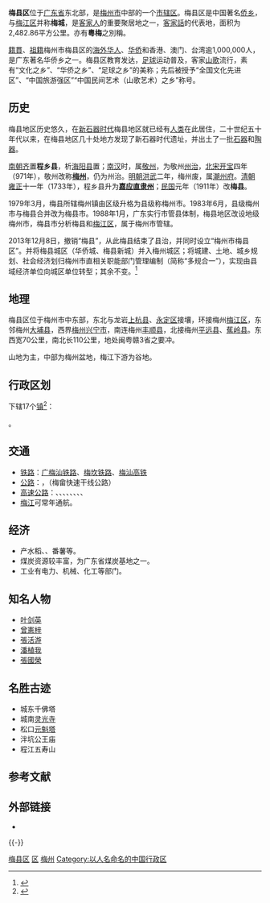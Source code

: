 {{Infobox China County
| county = 梅县区
| Photo = 丙村wikipedia 15xx.jpg
| Photoname = 丙村鎮
| map = hzs map020.png
| map size = 150
| mapofstate= 
| Oldname = 程乡县、敬州
| Belong = [[广东省|广东省]][[梅州市|梅州市]]
| Types= [[市辖区|市辖区]]
| admincode = 445122
| founded = [[南朝齐|南朝齐]]（479年－502年）
| seat = 程江镇宪梓南路13号
| officerTitle2 = 区长
| officer2 = 王锋
| division = 18
| town = 18
| township = 
| subdistrict = 
| dialect = 客家話
| post code = 514733
| phone code = 753
| carlicense = 粤M
| coordinate = {{coord|24|19|17|N|116|7|10|E|type:landmark|display=inline,title}}
| area = 2482.86
| area land = 
| area water = 
| census yr = 2017
| pop = 61万人
| density = 
| GDP = 200亿
| GDP_as_of = 2017
| web = www.gdmx.gov.cn
}}

'''梅县区'''位于[[广东省|广东省]]东北部，是[[梅州市|梅州市]]中部的一个[[市辖区|市辖区]]。梅县区是中国著名[[侨乡|侨乡]]，与[[梅江区|梅江区]]并称'''梅城'''，是[[客家人|客家人]]的重要聚居地之一，[[客家話|客家話]]的代表地，面积为2,482.86平方公里。亦有'''粵梅'''之別稱。

[[籍貫|籍貫]]、[[祖籍|祖籍]]梅州市梅县区的[[海外华人|海外华人]]、[[华侨|华侨]]和香港、澳门、台湾逾1,000,000人，是广东著名华侨乡之一。梅县区教育发达，[[足球|足球]]运动普及，客家[[山歌|山歌]]流行，素有“文化之乡”、“华侨之乡”、“足球之乡”的美称；先后被授予“全国文化先进区”、“中国旅游强区”“中国民间艺术（山歌艺术）之乡”称号。

==历史==
梅县地区历史悠久，在[[新石器时代|新石器时代]]梅县地区就已经有[[人类|人类]]在此居住，二十世纪五十年代以来，在梅县地区几十处地方发现了新石器时代遗址，并出土了一批[[石器|石器]]和[[陶器|陶器]]。{{r|梅县地区|page=7}}

[[南朝齐|南朝齐]]置'''程乡县'''，析[[海阳县_(东晋)|海阳县]]置；[[南汉|南汉]]时，属[[敬州|敬州]]，为敬州[[治所|州治]]，[[北宋|北宋]][[开宝|开宝]]四年（971年），敬州改称'''[[梅州_(古代)|梅州]]'''，仍为州治。[[明朝|明朝]][[洪武|洪武]]二年，梅州废，属[[潮州府|潮州府]]。[[清朝|清朝]][[雍正|雍正]]十一年（1733年），程乡县升为'''[[嘉应直隶州|嘉应直隶州]]'''；[[中華民國|民国]]元年（1911年）改'''梅县'''。

1979年3月，梅县所辖梅州镇由区级升格为县级称梅州市。1983年6月，县级梅州市与梅县合并改为梅县市。1988年1月，广东实行市管县体制，梅县地区改设地级梅州市，梅县市分析梅县和[[梅江区|梅江区]]，属于梅州市管辖。

2013年12月8日，撤销“梅县”，从此梅县结束了县治，并同时设立“梅州市梅县区”。并将梅县城区（华侨城、梅县新城）并入梅州城区；将城建、土地、城乡规划、社会经济划归梅州市直相关职能部门管理编制（简称“多规合一”），实现由县域经济单位向城区单位转型；其余不变。<ref>{{cite news|title=国务院同意梅县撤县设区|url=http://www.gdmztv.com/news/xinwenlianbo/2013-11-08/81313.html|newspaper=梅视网|date=2013年11月8日|deadurl=yes|archiveurl=https://web.archive.org/web/20131109154955/http://www.gdmztv.com/news/xinwenlianbo/2013-11-08/81313.html|archivedate=2013年11月9日}}</ref>

==地理==
梅县区位于梅州市中东部，东北与龙岩[[上杭县|上杭县]]、[[永定区_(龙岩市)|永定区]]接壤，环接梅州[[梅江区|梅江区]]，东邻梅州[[大埔县|大埔县]]，西界[[兴宁市|梅州兴宁市]]，南连梅州[[丰顺县|丰顺县]]，北接梅州[[平远县|平远县]]、[[蕉岭县|蕉岭县]]。东西宽70公里，南北长110公里，地处闽粤赣3省之要冲。

山地为主，中部为梅州盆地，梅江下游为谷地。

== 行政区划 ==
{{PAGENAMEBASE}}下辖17个[[行政建制镇|镇]]<ref>{{PRC admin/ref sgc|44/14/03}}</ref>：

{{PRC admin/children|44/14/03}}。

==交通==
*[[铁路|铁路]]：{{rint|cn|rail}}[[广梅汕铁路|广梅汕铁路]]、{{rint|cn|rail}}[[梅坎铁路|梅坎铁路]]、{{rint|cn|crh}}[[梅汕高铁|梅汕高铁]]
*[[公路|公路]]：{{中国国道名|205}}，{{中国国道名|206}}（梅畲快速干线公路）
*[[高速公路|高速公路]]：{{中国高速公路名|G25|[[梅河高速公路|梅河高速公路]]}}、{{中国高速公路名|G35|[[平兴高速公路|平兴高速公路]]}}、{{中国高速公路名|G78|[[汕梅高速公路|汕梅高速公路]]}}、{{China Expwy Name|S12|P=Guangdong|[[梅龙高速公路|梅龙高速公路]]}}、{{China Expwy Name|S1211|P=Guangdong}}、{{China Expwy Name|S19|P=Guangdong|[[梅汕高速公路|梅汕高速公路]]}}、{{China Expwy Name|S66|P=Guangdong|[[梅平高速公路|梅平高速公路]]}}、{{China Expwy Name|S83|P=Guangdong|[[梅州环城高速公路|梅州环城高速公路]]}}、
*[[梅江_(韩江支流)|梅江]]可常年通航。

==经济==
*产水稻、{{Citation needed|小麦|time=}}、番薯等。
*煤炭资源较丰富，为广东省煤炭基地之一。
*工业有电力、机械、化工等部门。

==知名人物==
*[[叶剑英|叶剑英]]
*[[曾憲梓|曾憲梓]]
*[[張活游|張活游]]
*[[潘植我|潘植我]]
*[[張國榮|張國榮]]

==名胜古迹==
{{see also|梅县区各级文物保护单位列表}}
* 城东千佛塔
* 城南[[灵光寺_(梅州)|灵光寺]]
* 松口[[元魁塔_(梅州)|元魁塔]]
* 泮坑公王庙
* 程江五寿山

== 参考文献 ==
{{Wikisource|国务院关于同意广东省调整梅州市部分行政区划的批复}}
{{Reflist|refs=<ref name="梅县地区">{{cite book | language = zh-hans | author = 中国城市·地区丛书《梅县地区》编委会 | title = 梅县地区 | url =  | date = 1987年10月 | location =  | publisher = 中国国际广播出版社 | id = | isbn = 7800350584 }}</ref>}}

== 外部链接 ==
* {{Official website|http://www.gdmx.gov.cn/|name=梅州市梅县区人民政府门户网站}}

{{-}}
{{梅州市梅县区行政区划}}
{{梅州市行政区划}}
{{广东行政区划}}

[[Category:梅县区|]]
[[Category:梅州区县市|区]]
[[Category:广东市辖区|梅州]]
[[Category:以人名命名的中国行政区|Category:以人名命名的中国行政区]]